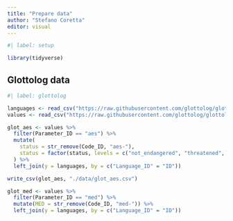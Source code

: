 ```yaml
---
title: "Prepare data"
author: "Stefano Coretta"
editor: visual
---
```


```r
#| label: setup

library(tidyverse)
```

## Glottolog data

```r
#| label: glottolog

languages <- read_csv("https://raw.githubusercontent.com/glottolog/glottolog-cldf/c8eefe82b4c87f3c566a8e5181bacf714661e18e/cldf/languages.csv")
values <- read_csv("https://raw.githubusercontent.com/glottolog/glottolog-cldf/c8eefe82b4c87f3c566a8e5181bacf714661e18e/cldf/values.csv")

glot_aes <- values %>%
  filter(Parameter_ID == "aes") %>%
  mutate(
    status = str_remove(Code_ID, "aes-"),
    status = factor(status, levels = c("not_endangered", "threatened", "shifting", "moribund", "nearly_extinct", "extinct"))
  ) %>%
  left_join(y = languages, by = c("Language_ID" = "ID"))

write_csv(glot_aes, "./data/glot_aes.csv")

glot_med <- values %>%
  filter(Parameter_ID == "med") %>%
  mutate(MED = str_remove(Code_ID, "med-")) %>%
  left_join(y = languages, by = c("Language_ID" = "ID"))
```
